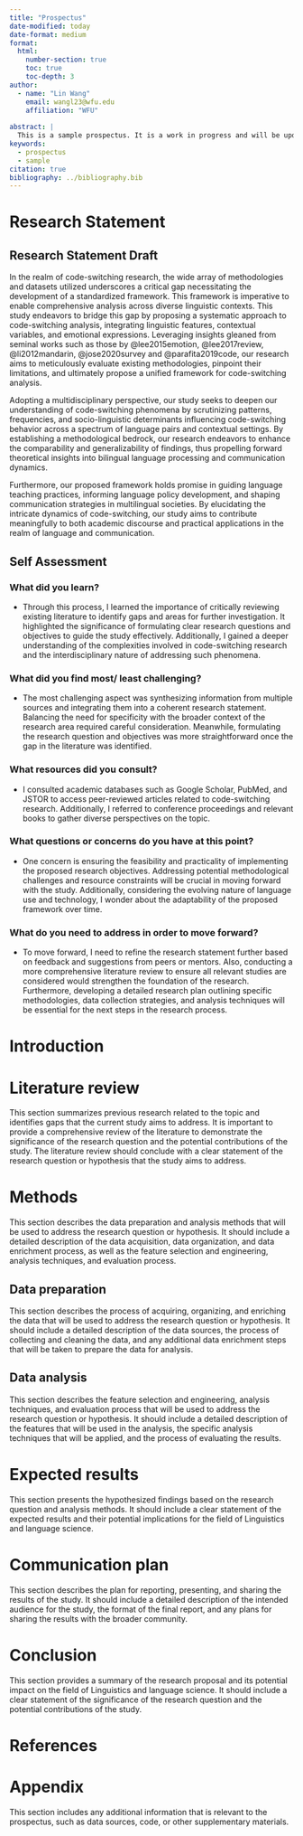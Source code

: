 ```yaml
---
title: "Prospectus"
date-modified: today
date-format: medium
format:
  html:
    number-section: true
    toc: true
    toc-depth: 3
author:
  - name: "Lin Wang"
    email: wangl23@wfu.edu
    affiliation: "WFU"
  
abstract: |
  This is a sample prospectus. It is a work in progress and will be updated as needed as the semester progresses.
keywords:
  - prospectus
  - sample
citation: true
bibliography: ../bibliography.bib
---
```


# Research Statement

## Research Statement Draft

In the realm of code-switching research, the wide array of methodologies and datasets utilized underscores a critical gap necessitating the development of a standardized framework. This framework is imperative to enable comprehensive analysis across diverse linguistic contexts. This study endeavors to bridge this gap by proposing a systematic approach to code-switching analysis, integrating linguistic features, contextual variables, and emotional expressions. Leveraging insights gleaned from seminal works such as those by @lee2015emotion, @lee2017review, @li2012mandarin, @jose2020survey and @parafita2019code, our research aims to meticulously evaluate existing methodologies, pinpoint their limitations, and ultimately propose a unified framework for code-switching analysis.

Adopting a multidisciplinary perspective, our study seeks to deepen our understanding of code-switching phenomena by scrutinizing patterns, frequencies, and socio-linguistic determinants influencing code-switching behavior across a spectrum of language pairs and contextual settings. By establishing a methodological bedrock, our research endeavors to enhance the comparability and generalizability of findings, thus propelling forward theoretical insights into bilingual language processing and communication dynamics.

Furthermore, our proposed framework holds promise in guiding language teaching practices, informing language policy development, and shaping communication strategies in multilingual societies. By elucidating the intricate dynamics of code-switching, our study aims to contribute meaningfully to both academic discourse and practical applications in the realm of language and communication.

## Self Assessment

### What did you learn?

- Through this process, I learned the importance of critically reviewing existing literature to identify gaps and areas for further investigation. It highlighted the significance of formulating clear research questions and objectives to guide the study effectively. Additionally, I gained a deeper understanding of the complexities involved in code-switching research and the interdisciplinary nature of addressing such phenomena.

### What did you find most/ least challenging?

- The most challenging aspect was synthesizing information from multiple sources and integrating them into a coherent research statement. Balancing the need for specificity with the broader context of the research area required careful consideration. Meanwhile, formulating the research question and objectives was more straightforward once the gap in the literature was identified.

### What resources did you consult?

- I consulted academic databases such as Google Scholar, PubMed, and JSTOR to access peer-reviewed articles related to code-switching research. Additionally, I referred to conference proceedings and relevant books to gather diverse perspectives on the topic.

### What questions or concerns do you have at this point?

- One concern is ensuring the feasibility and practicality of implementing the proposed research objectives. Addressing potential methodological challenges and resource constraints will be crucial in moving forward with the study. Additionally, considering the evolving nature of language use and technology, I wonder about the adaptability of the proposed framework over time.

### What do you need to address in order to move forward?

- To move forward, I need to refine the research statement further based on feedback and suggestions from peers or mentors. Also, conducting a more comprehensive literature review to ensure all relevant studies are considered would strengthen the foundation of the research. Furthermore, developing a detailed research plan outlining specific methodologies, data collection strategies, and analysis techniques will be essential for the next steps in the research process.

# Introduction

# Literature review

This section summarizes previous research related to the topic and identifies gaps that the current study aims to address. It is important to provide a comprehensive review of the literature to demonstrate the significance of the research question and the potential contributions of the study. The literature review should conclude with a clear statement of the research question or hypothesis that the study aims to address.

# Methods

This section describes the data preparation and analysis methods that will be used to address the research question or hypothesis. It should include a detailed description of the data acquisition, data organization, and data enrichment process, as well as the feature selection and engineering, analysis techniques, and evaluation process.

## Data preparation

This section describes the process of acquiring, organizing, and enriching the data that will be used to address the research question or hypothesis. It should include a detailed description of the data sources, the process of collecting and cleaning the data, and any additional data enrichment steps that will be taken to prepare the data for analysis.

## Data analysis

This section describes the feature selection and engineering, analysis techniques, and evaluation process that will be used to address the research question or hypothesis. It should include a detailed description of the features that will be used in the analysis, the specific analysis techniques that will be applied, and the process of evaluating the results.

# Expected results

This section presents the hypothesized findings based on the research question and analysis methods. It should include a clear statement of the expected results and their potential implications for the field of Linguistics and language science.

# Communication plan

This section describes the plan for reporting, presenting, and sharing the results of the study. It should include a detailed description of the intended audience for the study, the format of the final report, and any plans for sharing the results with the broader community.

# Conclusion

This section provides a summary of the research proposal and its potential impact on the field of Linguistics and language science. It should include a clear statement of the significance of the research question and the potential contributions of the study.

# References

# Appendix {.appendix}

This section includes any additional information that is relevant to the prospectus, such as data sources, code, or other supplementary materials.

